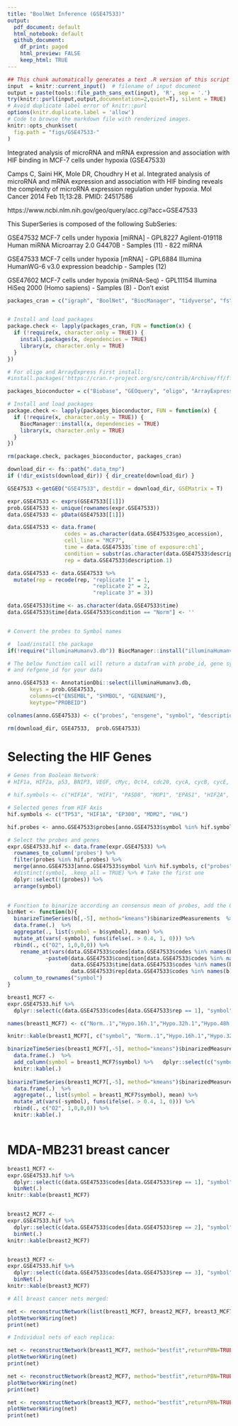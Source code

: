 ```yaml
---
title: "BoolNet Inference (GSE47533)"
output:
  pdf_document: default
  html_notebook: default
  github_document: 
    df_print: paged
    html_preview: FALSE
    keep_html: TRUE
---
```


```r
## This chunk automatically generates a text .R version of this script when running within knitr.
input  = knitr::current_input()  # filename of input document
output = paste(tools::file_path_sans_ext(input), 'R', sep = '.')
try(knitr::purl(input,output,documentation=2,quiet=T), silent = TRUE)
# Avoid duplicate label error of knitr::purl
options(knitr.duplicate.label = 'allow')
# Code to browse the markdown file with renderized images.
knitr::opts_chunk$set(
  fig.path = "figs/GSE47533-"
)
```

Integrated analysis of microRNA and mRNA expression and association with HIF binding in MCF-7 cells under hypoxia (GSE47533)

Camps C, Saini HK, Mole DR, Choudhry H et al. Integrated analysis of microRNA and mRNA expression and association with HIF binding reveals the complexity of microRNA expression regulation under hypoxia. Mol Cancer 2014 Feb 11;13:28. PMID: 24517586

https://www.ncbi.nlm.nih.gov/geo/query/acc.cgi?acc=GSE47533

This SuperSeries is composed of the following SubSeries:

GSE47532 	MCF-7 cells under hypoxia [miRNA] - GPL8227 Agilent-019118 Human miRNA Microarray 2.0 G4470B - Samples (11) - 822 miRNA

GSE47533 	MCF-7 cells under hypoxia [mRNA] - GPL6884 Illumina HumanWG-6 v3.0 expression beadchip - Samples (12)

GSE47602 	MCF-7 cells under hypoxia (miRNA-Seq) - GPL11154 Illumina HiSeq 2000 (Homo sapiens) - Samples (8) - Don't exist


```r
packages_cran = c("igraph", "BoolNet", "BiocManager", "tidyverse", "fs", "ff")


# Install and load packages
package.check <- lapply(packages_cran, FUN = function(x) {
  if (!require(x, character.only = TRUE)) {
    install.packages(x, dependencies = TRUE)
    library(x, character.only = TRUE)
  }
})

# For oligo and ArrayExpress First install:
#install.packages('https://cran.r-project.org/src/contrib/Archive/ff/ff_2.2-14.tar.gz',repos=NULL)

packages_bioconductor = c("Biobase", "GEOquery", "oligo", "ArrayExpress", "hgu133plus2.db", "preprocessCore")

# Install and load packages
package.check <- lapply(packages_bioconductor, FUN = function(x) {
  if (!require(x, character.only = TRUE)) {
    BiocManager::install(x, dependencies = TRUE)
    library(x, character.only = TRUE)
  }
})

rm(package.check, packages_bioconductor, packages_cran)

```

```r

download_dir <- fs::path(".data_tmp")
if (!dir_exists(download_dir)) { dir_create(download_dir) }  

GSE47533 <-getGEO("GSE47533", destdir = download_dir, GSEMatrix = T)

expr.GSE47533 <- exprs(GSE47533[[1]])
prob.GSE47533 <- unique(rownames(expr.GSE47533))
data.GSE47533 <- pData(GSE47533[[1]])

data.GSE47533 <- data.frame(
                  codes = as.character(data.GSE47533$geo_accession),
                  cell_line = "MCF7",
                  time = data.GSE47533$`time of exposure:ch1`,
                  condition = substr(as.character(data.GSE47533$description), 1, 4),
                  rep = data.GSE47533$description.1)

data.GSE47533 <- data.GSE47533 %>%
  mutate(rep = recode(rep, "replicate 1" = 1,
                           "replicate 2" = 2,
                           "replicate 3" = 3)) 

data.GSE47533$time <- as.character(data.GSE47533$time)
data.GSE47533$time[data.GSE47533$condition == "Norm"] <- ''


# Convert the probes to Symbol names

#  load/install the package
if(!require("illuminaHumanv3.db")) BiocManager::install("illuminaHumanv3.db")

# The below function call will return a datafram with probe_id, gene symbol
# and ŕefgene_id for your data

anno.GSE47533 <- AnnotationDbi::select(illuminaHumanv3.db, 
       keys = prob.GSE47533, 
       columns=c("ENSEMBL", "SYMBOL", "GENENAME"), 
       keytype="PROBEID")

colnames(anno.GSE47533) <- c("probes", "ensgene", "symbol", "description")

rm(download_dir, GSE47533,  prob.GSE47533)

```


# Selecting the HIF Genes 
    
```r
# Genes from Boolean Network:    
# HIF1a, HIF2a, p53, BNIP3, VEGF, cMyc, Oct4, cdc20, cycA, cycB, cycE, cycD, p27, Rb, E2F, cdh1, mdm2, BAD, BclX

# hif.symbols <- c("HIF1A", "HIF1", "PASD8", "MOP1", "EPAS1", "HIF2A", "HLF", "PASD2", "MOP2", "VEGFA", "VPF", "MVCD1", "VEGF-A", "TP53", "P53", "MYC", "C-Myc", "POU5F1", "OCT3", "OTF3", "CDC20", "P55CDC", "CDC20A", "CCNA1", "CCNA1", "CCNA2", "CCN1", "CCNA", "CCNB1", "CCNB", "CCNB1", "CCNB2", "CCNB2", "HsT17299", "CCND1", "PRAD1", "CCND2", "MPPH3", "CCNE1", "CCNE1", "CCNE", "PCCNE1", "CCNE2", "CCNE2", "CCNE", "PCCNE1", "CDKN1B", "KIP1", "P27KIP1", "CDKN4MEN4", "RB1", "PPP1R130", "Pp110", "E2F1", "RBAP-1", "BNIP3", "NIP3", "BCL2", "MCL1", "BCL2L3", "CDH1", "CD324", "UBE2C", "BAD", "BCL2L8", "VHL", "PVHL", "VHL1", "MDM2", "HDM2", "EP300", "P300", "KAT3B")

# Selected genes from HIF Axis
hif.symbols <- c("TP53", "HIF1A", "EP300", "MDM2", "VHL")

hif.probes <- anno.GSE47533$probes[anno.GSE47533$symbol %in% hif.symbols]

# Select the probes and genes
expr.GSE47533.hif <- data.frame(expr.GSE47533) %>% 
  rownames_to_column('probes') %>% 
  filter(probes %in% hif.probes) %>% 
  merge(anno.GSE47533[anno.GSE47533$symbol %in% hif.symbols, c("probes","symbol")], by = "probes") %>% 
  #distinct(symbol, .keep_all = TRUE) %>% # Take the first one
  dplyr::select(!(probes)) %>% 
  arrange(symbol)
  

# Function to binarize according an consensus mean of probes, add the O2 state and rename columns 
binNet <- function(b){
  binarizeTimeSeries(b[,-5], method="kmeans")$binarizedMeasurements  %>% 
  data.frame(.)  %>% 
  aggregate(., list(symbol = b$symbol), mean) %>% 
  mutate_at(vars(-symbol), funs(ifelse(. > 0.4, 1, 0))) %>% 
  rbind(., c("O2", 1,0,0,0)) %>% 
    rename_at(vars(data.GSE47533$codes[data.GSE47533$codes %in% names(b)]),
            ~paste0(data.GSE47533$condition[data.GSE47533$codes %in% names(b)],".",
                    data.GSE47533$time[data.GSE47533$codes %in% names(b)],".",
                    data.GSE47533$rep[data.GSE47533$codes %in% names(b)])) %>% 
  column_to_rownames("symbol")
}


```


```r

breast1_MCF7 <- 
expr.GSE47533.hif %>% 
  dplyr::select(c(data.GSE47533$codes[data.GSE47533$rep == 1], "symbol")) %>% arrange(symbol)

names(breast1_MCF7) <- c("Norm..1","Hypo.16h.1","Hypo.32h.1","Hypo.48h.1", "symbol")

knitr::kable(breast1_MCF7[, c("symbol", "Norm..1","Hypo.16h.1","Hypo.32h.1","Hypo.48h.1")])

binarizeTimeSeries(breast1_MCF7[,-5], method="kmeans")$binarizedMeasurements  %>% 
  data.frame(.)  %>% 
  add_column(symbol = breast1_MCF7$symbol) %>%   dplyr::select(c("symbol", "Norm..1","Hypo.16h.1","Hypo.32h.1","Hypo.48h.1"))  %>% 
  knitr::kable(.)
  
binarizeTimeSeries(breast1_MCF7[,-5], method="kmeans")$binarizedMeasurements  %>% 
  data.frame(.)  %>% 
  aggregate(., list(symbol = breast1_MCF7$symbol), mean) %>% 
  mutate_at(vars(-symbol), funs(ifelse(. > 0.4, 1, 0))) %>% 
  rbind(., c("O2", 1,0,0,0)) %>% 
  knitr::kable(.)
  
```

# MDA-MB231 breast cancer

```r

breast1_MCF7 <- 
expr.GSE47533.hif %>% 
  dplyr::select(c(data.GSE47533$codes[data.GSE47533$rep == 1], "symbol"))  %>% 
  binNet(.) 
knitr::kable(breast1_MCF7)


breast2_MCF7 <- 
expr.GSE47533.hif %>% 
  dplyr::select(c(data.GSE47533$codes[data.GSE47533$rep == 2], "symbol"))  %>% 
  binNet(.) 
knitr::kable(breast2_MCF7)


breast3_MCF7 <- 
expr.GSE47533.hif %>% 
  dplyr::select(c(data.GSE47533$codes[data.GSE47533$rep == 3], "symbol"))  %>% 
  binNet(.) 
knitr::kable(breast3_MCF7)

# All breast cancer nets merged:

net <- reconstructNetwork(list(breast1_MCF7, breast2_MCF7, breast3_MCF7), method="bestfit",returnPBN=TRUE,readableFunctions=TRUE)
plotNetworkWiring(net)
print(net)

# Individual nets of each replica:

net <- reconstructNetwork(breast1_MCF7, method="bestfit",returnPBN=TRUE,readableFunctions=TRUE)
plotNetworkWiring(net)
print(net)

net <- reconstructNetwork(breast2_MCF7, method="bestfit",returnPBN=TRUE,readableFunctions=TRUE)
plotNetworkWiring(net)
print(net)

net <- reconstructNetwork(breast3_MCF7, method="bestfit",returnPBN=TRUE,readableFunctions=TRUE)
plotNetworkWiring(net)
print(net)
```


